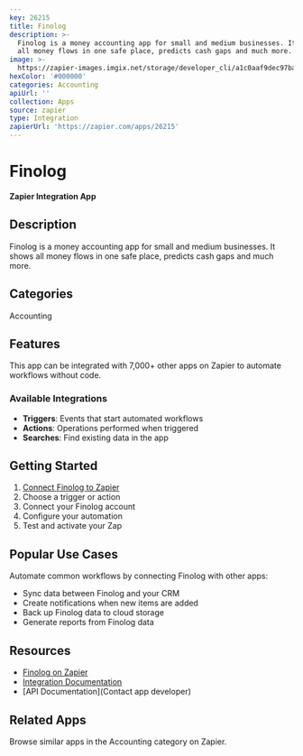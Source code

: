 ```yaml
---
key: 26215
title: Finolog
description: >-
  Finolog is a money accounting app for small and medium businesses. It shows
  all money flows in one safe place, predicts cash gaps and much more.
image: >-
  https://zapier-images.imgix.net/storage/developer_cli/a1c0aaf9dec97bacdd5a1db2e722d111_2.png?auto=format%2Ccompress&ixlib=python-3.0.0&q=50
hexColor: '#000000'
categories: Accounting
apiUrl: ''
collection: Apps
source: zapier
type: Integration
zapierUrl: 'https://zapier.com/apps/26215'
---
```

# Finolog

**Zapier Integration App**

## Description

Finolog is a money accounting app for small and medium businesses. It shows all money flows in one safe place, predicts cash gaps and much more.

## Categories

Accounting

## Features

This app can be integrated with 7,000+ other apps on Zapier to automate workflows without code.

### Available Integrations

- **Triggers**: Events that start automated workflows
- **Actions**: Operations performed when triggered
- **Searches**: Find existing data in the app

## Getting Started

1. [Connect Finolog to Zapier](https://zapier.com/apps/26215)
2. Choose a trigger or action
3. Connect your Finolog account
4. Configure your automation
5. Test and activate your Zap

## Popular Use Cases

Automate common workflows by connecting Finolog with other apps:

- Sync data between Finolog and your CRM
- Create notifications when new items are added
- Back up Finolog data to cloud storage
- Generate reports from Finolog data

## Resources

- [Finolog on Zapier](https://zapier.com/apps/26215)
- [Integration Documentation](https://zapier.com/apps/26215/integrations)
- [API Documentation](Contact app developer)

## Related Apps

Browse similar apps in the Accounting category on Zapier.
